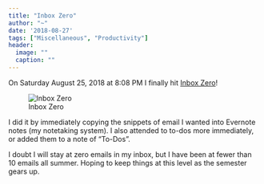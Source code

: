 ```yaml
---
title: "Inbox Zero"
author: "~"
date: '2018-08-27'
tags: ["Miscellaneous", "Productivity"]
header:
  image: ""
  caption: ""
---
```



On Saturday August 25, 2018 at 8:08 PM I finally hit [Inbox Zero](https://www.youtube.com/watch?v=z9UjeTMb3Yk)!

![Inbox Zero](img/inbox-zero.png)

I did it by immediately copying the snippets of email I wanted into Evernote notes (my notetaking system). I also attended to to-dos more immediately, or added them to a note of "To-Dos".

I doubt I will stay at zero emails in my inbox, but I have been at fewer than 10 emails all summer. Hoping to keep things at this level as the semester gears up.